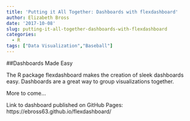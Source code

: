 ```yaml
---
title: 'Putting it All Together: Dashboards with flexdashboard'
author: Elizabeth Bross
date: '2017-10-08'
slug: putting-it-all-together-dashboards-with-flexdashboard
categories:
  - R
tags: ["Data Visualization","Baseball"]
---
```


##Dashboards Made Easy

The R package flexdashboard makes the creation of sleek dashboards easy. Dashboards are a great way to group visualizations together. 

More to come...

Link to dashboard published on GitHub Pages: https://ebross63.github.io/flexdashboard/

